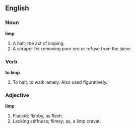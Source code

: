 ==English==

===Noun===

'''limp'''

#A halt; the act of limping.
#A scraper for removing poor ore or refuse from the sieve.

===Verb===

'''to limp'''

#To halt; to walk lamely. Also used figuratively.

===Adjective===

'''limp'''

#Flaccid; flabby, as flesh.
#Lacking stiffness; flimsy; as, a limp cravat.